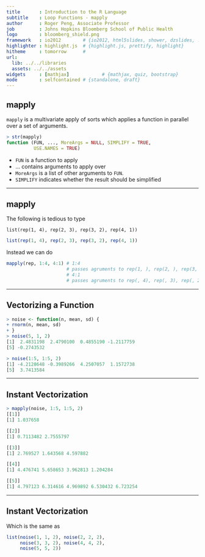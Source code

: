 ```yaml
---
title       : Introduction to the R Language
subtitle    : Loop Functions - mapply
author      : Roger Peng, Associate Professor
job         : Johns Hopkins Bloomberg School of Public Health
logo        : bloomberg_shield.png
framework   : io2012        # {io2012, html5slides, shower, dzslides, ...}
highlighter : highlight.js  # {highlight.js, prettify, highlight}
hitheme     : tomorrow      # 
url:
  lib: ../../libraries
  assets: ../../assets
widgets     : [mathjax]            # {mathjax, quiz, bootstrap}
mode        : selfcontained # {standalone, draft}
---
```


## mapply

`mapply` is a multivariate apply of sorts which applies a function in parallel over a set of arguments.

```r
> str(mapply)
function (FUN, ..., MoreArgs = NULL, SIMPLIFY = TRUE,
          USE.NAMES = TRUE)
```

- `FUN` is a function to apply
- ... contains arguments to apply over
- `MoreArgs` is a list of other arguments to `FUN`.
- `SIMPLIFY` indicates whether the result should be simplified

---

## mapply

The following is tedious to type

`list(rep(1, 4), rep(2, 3), rep(3, 2), rep(4, 1))`


```r
list(rep(1, 4), rep(2, 3), rep(3, 2), rep(4, 1))
```

Instead we can do

```r
mapply(rep, 1:4, 4:1) # 1:4
                      # passes agruments to rep(1, ), rep(2, ), rep(3, ), rep(4, )
                      # 4:1
                      # passes agruments to rep(, 4), rep(, 3), rep(, 2), rep(, 1)
```

---

## Vectorizing a Function

```r
> noise <- function(n, mean, sd) {
+ rnorm(n, mean, sd)
+ }
> noise(5, 1, 2)
[1]  2.4831198  2.4790100  0.4855190 -1.2117759
[5] -0.2743532

> noise(1:5, 1:5, 2)
[1] -4.2128648 -0.3989266  4.2507057  1.1572738
[5]  3.7413584
```

---

## Instant Vectorization

```r
> mapply(noise, 1:5, 1:5, 2)
[[1]]
[1] 1.037658

[[2]]
[1] 0.7113482 2.7555797

[[3]]
[1] 2.769527 1.643568 4.597882

[[4]]
[1] 4.476741 5.658653 3.962813 1.204284

[[5]]
[1] 4.797123 6.314616 4.969892 6.530432 6.723254
```

---

## Instant Vectorization

Which is the same as

```r
list(noise(1, 1, 2), noise(2, 2, 2),
     noise(3, 3, 2), noise(4, 4, 2),
     noise(5, 5, 2))
```